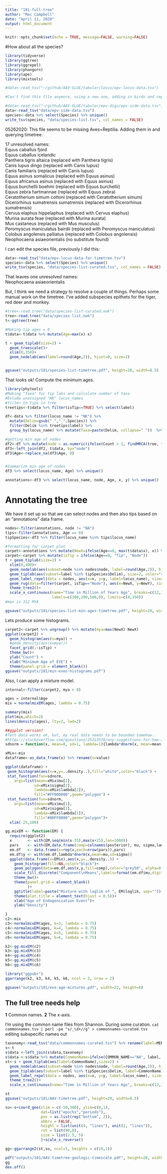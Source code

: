 ```yaml
---
title: "101-full-tree"
author: "Mac Campbell"
date: "April 11, 2020"
output: html_document
---
```


```r
knitr::opts_chunk$set(echo = TRUE, message=FALSE, warning=FALSE)
```

#How about all the species?
```r
library(tidyverse)
library(ggtree)
library(ggrepel)
library(phangorn)
library(ape)
library(mixtools)

#data<-read_tsv("~/github/AAV-GLUE/tabular/locus/epv-locus-data.tsv")

#Can't find this file anymore, using a new one, adding in birds and reptile(s), moving to a local spot

#data<-read_tsv("~/github/AAV-GLUE/tabular/epv-digs/epv-side-data.tsv") %>% filter(locus_name !="NK")
data<-read_tsv("data/epv-side-data.tsv")
species<-data %>% select(Species) %>% unique()
write_tsv(species, "data/species-list.tsv", col_names = FALSE)

```

05262020: This file seems to be missing Aves+Reptilia. Adding them in and querying timetree.

17 unresolved names:     
Equus caballus fjord    
Equus caballus icelandic     
Panthera tigris altaica (replaced with Panthera tigris)    
Canis lupus dingo (replaced with Canis lupus)    
Canis familiaris (replaced with Canis lupus)    
Equus asinus somalicus (replaced with Equus asinus)    
Equus africanus asinus (replaced with Equus asinus)    
Equus burchellii boehmi (replaced with Equus burchellii)    
Equus zebra hartmannae (replaced with Equus zebra)    
Ceratotherium simum cottoni (replaced with Ceratotherium simum)    
Dicerorhinus sumatrensis sumatrensis (replaced with Dicerorhinus sumatrensis)    
Cervus elaphus hippelaphus (replaced with Cervus elaphus)    
Murina aurata feae (replaced with Murina aurata)    
Mus castaneus (replaced with Mus musculus)    
Peromyscus maniculatus bairdii (replaced with Peromyscus maniculatus)    
Colobus angolensis palliatus (replaced with Colobus angolensis)    
Neophocaena asiaeorientalis (no substitute found)    

I can edit the species file, previously I did this:
```r
data<-read_tsv("data/epv-locus-data-for-timetree.tsv")
species<-data %>% select(Species) %>% unique()
write_tsv(species, "data/species-list-curated.tsv", col_names = FALSE)
```

That leaves one unresolved names:    
Neophocaena asiaeorientalis     

But, I think we need a strategy to resolve a couple of things. Perhaps some manual work on the timetree. I've added subspecies epithets for the tiger, red deer and monkey.     

```r
#tree<-read.tree("data/species-list-curated.nwk")
tree<-read.tree("data/species-list.nwk")
t<-ggtree(tree)

#Making tip ages = 0 
t$data<-t$data %>% mutate(Age=max(x)-x)

t + geom_tiplab(size=2) +
  geom_treescale()+
  xlim(0,350)+
  geom_nodelab(aes(label=round(Age,2)), hjust=0, size=2)


ggsave("outputs/101/species-list-timetree.pdf", height=20, width=8.5)

```

That looks ok! 
Compute the minimum ages.
```r
library(phytools)
#Making "Taxa" for tip labs and calculate number of taxa
#Exlude unassigned "NK" locus_names
#filter to tips in tree
treetips<-t$data %>% filter(isTip==TRUE) %>% select(label)

df<-data %>% filter(locus_name != "NK") %>%
  mutate(Delim=gsub(" ","_",Species)) %>%
  filter(Delim %in% treetips$label) %>%
  group_by(locus_name) %>% mutate(Taxa=paste(Delim, collapse=" "))  %>% mutate(Count=n())

#getting min age of nodes
df2<-df %>% mutate(node = as.numeric(ifelse(Count > 1, findMRCA(tree, tips=strsplit(Taxa, " ")[[1]]), NA)))
df3<-left_join(df2, t$data, by="node")
df3$Age<-replace_na(df3$Age, 0)


#Summarize min age of nodes
df3 %>% select(locus_name, Age) %>% unique()

annotations<-df3 %>% select(locus_name, node, Age, x, y) %>% unique()

```

# Annotating the tree
We have it set up so that we can select nodes and then also tips based on an "annotations" data frame.

```r

nodes<-filter(annotations, node != "NA")
tips<-filter(annotations, Age == 0)
tipSpecies<-df3 %>% filter(locus_name %in% tips$locus_name)

#formatting for carpet plot
carpet<-annotations %>% mutate(NewX=ifelse(Age==0, max(t$data$x), x)) %>% mutate(NewY=ifelse(Age==0, 0, y))
carpet<-carpet %>% mutate(isTip = ifelse(Age==0, "Tip", "Node"))
t + geom_tiplab(size=2) +
  xlim(0,400)+
  geom_nodelab(aes(subset=node %in% nodes$node, label=round(Age,2)), hjust=0, size=2)+
  geom_tiplab(aes(subset=label %in% tipSpecies$Delim), size=2, color="red")+
  geom_label_repel(data = nodes, aes(x=x, y=y, label=locus_name), size=2, alpha=0.75)+
  geom_rug(data=filter(carpet, isTip=="Node"), aes(x=NewX, y=NewY), sides="b", position="jitter")  +
  theme_tree2()+
  scale_x_continuous(name="Time in Million of Years Ago", breaks=c(12,112,212,312),
                     labels=c(300,200,100,0), limits=c(0,350))
#max is 312 MYA

ggsave("outputs/101/species-list-min-ages-timetree.pdf", height=20, width=8.5)

```

Lets produce some histograms.
```r
carpet2<-carpet %>% ungroup() %>% mutate(mya=max(NewX)-NewX)
ggplot(carpet2) + 
  geom_histogram(aes(x=mya)) + 
  #geom_density(aes(x=mya))+
  facet_grid(.~isTip) + 
  theme_bw()+
  ylab("Count") +
  xlab("Minimum Age of EVE") +
  theme(panel.grid = element_blank())
ggsave("outputs/101/min-eves-histograms.pdf")
```

Also, I can apply a mixture model.
```r
internal<-filter(carpet2, mya > 0)

ages = internal$Age
mix = normalmixEM(ages, lambda = 0.75)

summary(mix)
plot(mix,which=2)
lines(density(ages), lty=2, lwd=2)

##ggplot version?
#Test data works ok, but, my real data needs to be bounded somehow..
#https://stackoverflow.com/questions/25313578/any-suggestions-for-how-i-can-plot-mixem-type-data-using-ggplot2
sdnorm = function(x, mean=0, sd=1, lambda=1){lambda*dnorm(x, mean=mean, sd=sd)}

xMix<-mix
dataframe<-as_data_frame(x) %>% rename(x=value)

ggplot(dataframe) + 
 geom_histogram(aes(x=x,y=..density..),fill="white",color="black") +
 stat_function(fun=sdnorm,
    args=list(mean=xMix$mu[2],
             sd=xMix$sigma[2],
             lambda=xMix$lambda[2]),
             fill="#FF000080",geom="polygon") +
 stat_function(fun=sdnorm,
    args=list(mean=xMix$mu[1],
             sd=xMix$sigma[1],
             lambda=xMix$lambda[1]),
             fill="#00FF0080",geom="polygon")+
  xlim(-25,100)

gg.mixEM <- function(EM) {
  require(ggplot2)
  x       <- with(EM,seq(min(x-35),max(x+25),len=1000))
  pars    <- with(EM,data.frame(comp=colnames(posterior), mu, sigma,lambda))
  em.df   <- data.frame(x=rep(x,each=nrow(pars)),pars)
  em.df$y <- with(em.df,lambda*dnorm(x,mean=mu,sd=sigma))
  ggplot(data.frame(x=EM$x),aes(x,y=..density..)) + 
    geom_histogram(fill=NA,color="black")+
    geom_polygon(data=em.df,aes(x,y,fill=comp),color="grey50", alpha=0.5)+
    scale_fill_discrete("Component\nMeans",labels=format(em.df$mu,digits=3))+
    theme_bw()+
    theme(panel.grid = element_blank()
          )+
    ggtitle(label=paste("Mixture with loglik of ", EM$loglik, sep=""))+
    theme(plot.title = element_text(hjust = 0.5))+
    xlab("Age of Endogenization Event")+
    ylab("Density")

}
c2<-mix
c3<-normalmixEM(ages, k=3, lambda = 0.75)
c4<-normalmixEM(ages, k=4, lambda = 0.75)
c5<-normalmixEM(ages, k=5, lambda = 0.75)
c6<-normalmixEM(ages, k=6, lambda = 0.75)

k2<-gg.mixEM(c2)
k3<-gg.mixEM(c3)
k4<-gg.mixEM(c4)
k5<-gg.mixEM(c5)
k6<-gg.mixEM(c6)

library("ggpubr")
ggarrange(k2, k3, k4, k5, k6, ncol = 3, nrow = 2)

ggsave("outputs/101/eve-age-mixtures.pdf", width=22, height=8)
```

## The full tree needs help
__1__ Common names.
__2__ The x-axis.

I'm using the common name files from Shannon. During some curation.
`cat commonnames.tsv | perl -pe "s/_\d+//g" > commonnames-curated.tsv`    
editing subspecific names out    

```r
taxonomy<-read_tsv("data/commonnames-curated.tsv") %>% rename(label=MERGE_NAME)
s<-t
s$data <-left_join(s$data,taxonomy)
s$data <-s$data %>% mutate(CommonName=ifelse(COMMON_NAME=="NA", label, COMMON_NAME ))
st<-s + geom_tiplab(aes(label=CommonName),size=2) +
  geom_nodelab(aes(subset=node %in% nodes$node, label=round(Age,2)), hjust=0, size=2)+
  geom_tiplab(aes(subset=label %in% tipSpecies$Delim, label=CommonName), size=2, color="red")+
  geom_label_repel(data = nodes, aes(x=x, y=y, label=locus_name), size=2, alpha=0.75)+
  theme_tree2()+
  scale_x_continuous(name="Time in Million of Years Ago", breaks=c(12,112,212,312), labels=c(300,200,100,0), limits=c(0,350))

st
ggsave("outputs/101/AAV-timetree.pdf", height=20, width=8.5)

```

```r
su<-s+coord_geo(xlim = c(-50,300), ylim=c(0,1),
                dat=list("epochs","periods"),
                pos = as.list(rep("bottom", 2)),
                abbrv = FALSE,
                height = list(unit(4, "lines"), unit(2, "lines")),
                rot = list(90,0),
                size = list(2.5, 5)
                )+scale_x_reverse()

gg<-ggarrange2(st,su, ncol=1, heights = c(19,1))

pdf("outputs/101/AAV-timetree-geologic-timescale.pdf", height=20, width=8.5)
gg
dev.off()

```


 
 